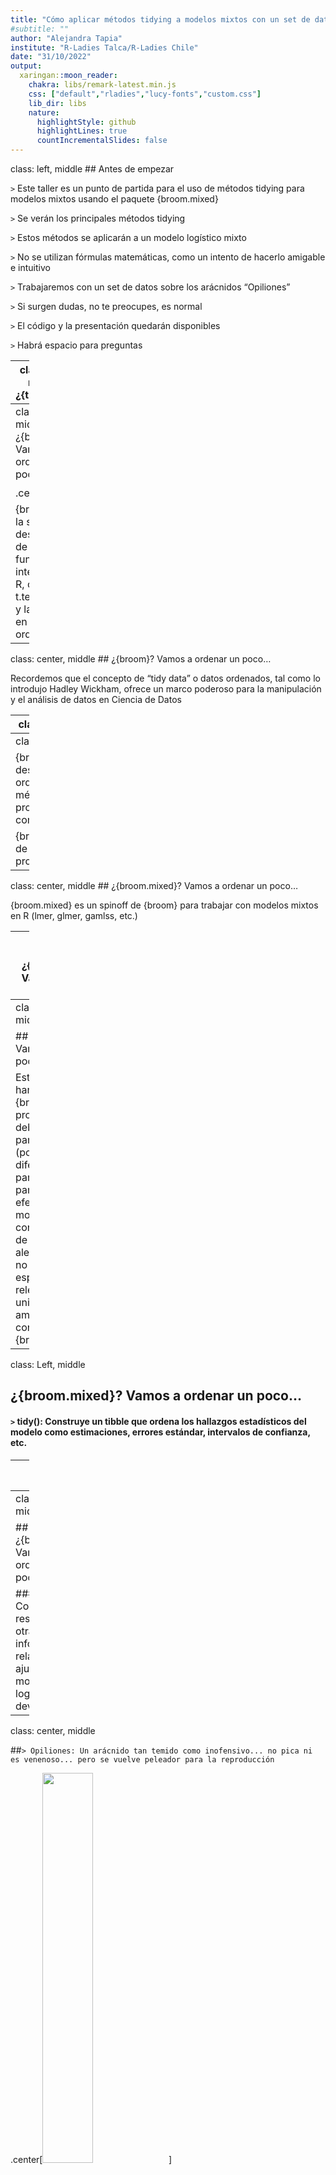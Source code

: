 ```yaml
---
title: "Cómo aplicar métodos tidying a modelos mixtos con un set de datos sobre arañas usando el paquete {broom.mixed}"
#subtitle: ""
author: "Alejandra Tapia"
institute: "R-Ladies Talca/R-Ladies Chile"
date: "31/10/2022"
output:
  xaringan::moon_reader:
    chakra: libs/remark-latest.min.js 
    css: ["default","rladies","lucy-fonts","custom.css"]
    lib_dir: libs
    nature:
      highlightStyle: github
      highlightLines: true
      countIncrementalSlides: false
---
```


class: left, middle
## Antes de empezar 

 `>` Este taller es un punto de partida para el uso de métodos tidying para modelos mixtos usando el paquete {broom.mixed}
 
 `>` Se verán los principales métodos tidying 
 
 `>` Estos métodos se aplicarán a un modelo logístico mixto

 `>` No se utilizan fórmulas matemáticas, como un intento de hacerlo amigable e intuitivo

 `>` Trabajaremos con un set de datos sobre los arácnidos "Opiliones"

 `>` Si surgen dudas, no te preocupes, es normal

 `>` El código y la presentación quedarán disponibles

 `>` Habrá espacio para preguntas

---
class: center, middle
## ¿{tidymodels}?

.center[<img src=imgs/hex_tidymodels.png width="15%">]

{tidymodels} es una colección de paquetes para modelado y aprendizaje automático/machine learning utilizando los principios de tidyverse en el ecosistema R


---
class: center, middle
## ¿{broom}? Vamos a ordenar un poco...

.center[<img src=imgs/hex_broom.png width="15%">]

{broom} toma la salida desordenada de las funciones integradas en R, como lm, t.test, nls, etc., y las convierte en tibbles ordenados

---
class: center, middle
## ¿{broom}? Vamos a ordenar un poco...

Recordemos que el concepto de "tidy data" o datos ordenados, tal como lo introdujo Hadley Wickham, ofrece un marco poderoso para la manipulación y el análisis de datos en Ciencia de Datos

---
class: center, middle
## ¿{broom}? Vamos a ordenar un poco...

Si bien las entradas de un modelo generalmente requieren entradas ordenadas, esa atención a los detalles no se traslada a las salidas del modelo. Los resultados, como las predicciones y los coeficientes estimados, no siempre están ordenados. Esto hace que sea más difícil combinar los resultados de múltiples modelos. Por ejemplo, en R, la representación predeterminada de los coeficientes del modelo no está ordenada porque no tiene una variable explícita que registre el nombre de la variable para cada estimación, sino que se registran como nombres de fila. En R, los nombres de las filas deben ser únicos, por lo que la combinación de coeficientes de muchos modelos (por ejemplo, de subgrupos o bootstrap resamples) requiere soluciones alternativas para evitar perder información importante. Esto lo saca del flujo de análisis y dificulta la combinación de los resultados de múltiples modelos. 

https://cran.r-project.org/web/packages/broom/vignettes/broom.html


---
class: center, middle
## ¿{broom}? Vamos a ordenar un poco...

{broom} es un intento de cerrar la brecha entre los resultados desordenados de predicciones y estimaciones y los datos ordenados con los que queremos trabajar. Se centra en tres métodos S3, cada uno de los cuales toma objetos comunes producidos por funciones estadísticas R (lm, t.test, nls, etc.) y los convierte en un tibble 

{broom} está especialmente diseñado para funcionar con {dplyr} de Hadley https://cran.r-project.org/web/packages/broom/vignettes/broom_and_dplyr.html

---
class: center, middle
## ¿{broom.mixed}? Vamos a ordenar un poco...

{broom.mixed} es un spinoff de {broom} para trabajar con modelos mixtos en R (lmer, glmer, gamlss, etc.)


---
class: center, middle
## ¿{broom.mixed}? Vamos a ordenar un poco...

{broom.mixed} proporciona tres métodos traducidos en las funciones tidy(), augment() y  glance(), para tantos paquetes y tipos de modelos en el ecosistema R como sea posible


---
class: center, middle

## ¿{broom.mixed}? Vamos a ordenar un poco...

Estos métodos se han separado de {broom} porque hay problemas que deben abordarse para estos modelos (por ejemplo, diferentes tipos de parámetros: fijos, parámetros de efectos aleatorios, modos condicionales/BLUP de efectos aleatorios, etc.) que no son especialmente relevantes para el universo más amplio de modelos con los que trata {broom}


---
class: Left, middle

## ¿{broom.mixed}? Vamos a ordenar un poco...

#### `>` tidy(): Construye un tibble que ordena los hallazgos estadísticos del modelo como estimaciones, errores estándar, intervalos de confianza, etc.


---
class: Left, middle

## ¿{broom.mixed}? Vamos a ordenar un poco...

#### `>` augment(): Agrega columnas a los datos originales con informaciones relacionadas a residuos, valores ajustados, medidas de influencia, etc.

---
class: Left, middle

## ¿{broom.mixed}? Vamos a ordenar un poco...

#### `>` glance(): Construye un resumen con otras informaciones relacionadas al ajuste del modelo como logLik, AIC, BIC, deviance, etc.


---
class: center, middle

##`> Opiliones: Un arácnido tan temido como inofensivo... no pica ni es venenoso... pero se vuelve peleador para la reproducción`



.center[<img src=imgs/Magnispina_by_Glauco.png width="40%">]


---
class: center, middle

##`> Opiliones: Comportamiento reproductivo`

Tapia, A., Leiva, V., Galea, M., Werneck, R. (2020). On a logistic regression model with random intercept: Diagnostic analytics, simulation and biological application. Journal of Statistical Computation and Simulation, 90:2354–2383.

---
class: center, middle

##`> Opiliones: Comportamiento reproductivo`

El éxito de un macho se mide primero por la ocupación de un nido en un determinado terrario (`efecto aleatorio`) y luego por la presencia o ausencia de huevos (`variable respuesta binaria`) en el nido de dicho macho. Por lo tanto, un macho que posee un nido puede proteger una nidada de huevos.

Se espera que la competencia por los nidos sea mayor en LaN que en HaN (`efecto fijo`), y a medida que aumenta la competencia, el tamaño del macho (`efecto fijo`) tendría más influencia en LaN que en HaN

---
class: center, middle

##`> Opiliones: Comportamiento reproductivo`

.center[<img src=imgs/low.png width="80%">]

---
class: center, middle

##`> Opiliones: Comportamiento reproductivo`

.center[<img src=imgs/high.png width="80%">]

---
class: center, middle

##`> Vamos a R/RStudio...`


---
class: left

##`Referencias` 

### > Ben Bolker y + 

https://cran.r-project.org/web/packages/broom.mixed/index.html

https://github.com/bbolker


### > Douglas Bates 
https://github.com/dmbates

---
class: left

##`Referencias`

### > Max Kuhn, Hadley Wickham and RStudio

https://www.tidymodels.org/

### > Max Kuhn and Julia Silge 

https://www.tmwr.org/

### > David Robinson y +

https://github.com/tidymodels/broom



---
class: center, middle

##`¡Comienza a usar {broom.mixed} y {lme4} con tus propios datos!`



---
class: center, middle


.center[<img src=imgs/R-Ladies_Talca_hex.png width="30%">]


##### Presentación creada con el paquete [**xaringan**](https://github.com/yihui/xaringan) de [**Yihui Xie**](https://github.com/yihui) y el tema [**rladies**](https://github.com/rbind/apreshill/blob/master/static/slides/rladies-demo-slides.Rmd) de [**Alison Hill**](https://github.com/apreshill) 

<img src="imgs/logo_twitter.png" alt="Sharingan" width="6%" align="center"/>
`@aleants @RLadiesTalca` 

`https://rladieschile.org/ https://github.com/rladieschile` 

